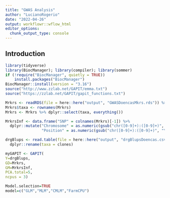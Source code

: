 ```yaml
---
title: "GWAS Analysis"
author: "LucianoRogerio"
date: "2022-04-26"
output: workflowr::wflow_html
editor_options:
  chunk_output_type: console
---
```


## Introduction

```r
library(tidyverse)
library(BiocManager); library(compiler); library(sommer)
if (!require("BiocManager", quietly = TRUE))
    install.packages("BiocManager")
BiocManager::install(version = "3.16")
source("http://www.zzlab.net/GAPIT/emma.txt")
source("https://zzlab.net/GAPIT/gapit_functions.txt")

Mrkrs <- readRDS(file = here::here("output", "GWASDoencasMkrs.rds")) %>% as.data.frame
Mrkrs$taxa <- rownames(Mrkrs)
Mrkrs <- Mrkrs %>% dplyr::select(taxa, everything())

MrkrsInf <- data.frame("SNP" = colnames(Mrkrs)[-1]) %>% 
  dplyr::mutate("Chromosome" = as.numeric(gsub("chr([0-9]+):([0-9]+)", "\\1", SNP)),
                "Position" = as.numeric(gsub("chr([0-9]+):([0-9]+)", "\\2", SNP)))

drgBlups <- read.table(file = here::here("output", "drgBlupsDoencas.csv"), header = T, sep = ",") %>% 
  dplyr::rename(taxa = clones)

myGAPIT <- GAPIT(
Y=drgBlups, 
GD=Mrkrs,
GM=MrkrsInf,
PCA.total=5,
ncpus = 3)

Model.selection=TRUE
model=c("GLM","MLM","CMLM","FarmCPU")

```

